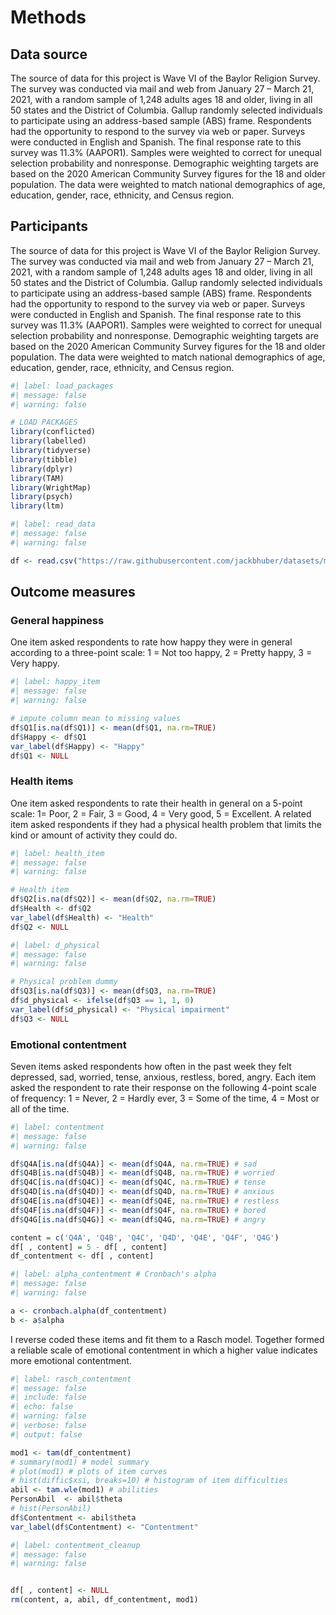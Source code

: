 # Methods {.unnumbered}

## Data source

The source of data for this project is Wave VI of the Baylor Religion Survey. The survey was conducted via mail and web from January 27 – March 21, 2021, with a random sample of 1,248 adults ages 18 and older, living in all 50 states and the District of Columbia. Gallup randomly selected individuals to participate using an address-based sample (ABS) frame. Respondents had the opportunity to respond to the survey via web or paper. Surveys were conducted in English and Spanish. The final response rate to this survey was 11.3% (AAPOR1). Samples were weighted to correct for unequal selection probability and nonresponse. Demographic weighting targets are based on the 2020 American Community Survey figures for the 18 and older population. The data were weighted to match national demographics of age, education, gender, race, ethnicity, and Census region.

## Participants

The source of data for this project is Wave VI of the Baylor Religion Survey. The survey was conducted via mail and web from January 27 – March 21, 2021, with a random sample of 1,248 adults ages 18 and older, living in all 50 states and the District of Columbia. Gallup randomly selected individuals to participate using an address-based sample (ABS) frame. Respondents had the opportunity to respond to the survey via web or paper. Surveys were conducted in English and Spanish. The final response rate to this survey was 11.3% (AAPOR1). Samples were weighted to correct for unequal selection probability and nonresponse. Demographic weighting targets are based on the 2020 American Community Survey figures for the 18 and older population. The data were weighted to match national demographics of age, education, gender, race, ethnicity, and Census region.

```r
#| label: load_packages
#| message: false
#| warning: false

# LOAD PACKAGES
library(conflicted)
library(labelled)
library(tidyverse)
library(tibble)
library(dplyr)
library(TAM)
library(WrightMap)
library(psych)
library(ltm)
```

```r
#| label: read_data
#| message: false
#| warning: false

df <- read.csv("https://raw.githubusercontent.com/jackbhuber/datasets/main/Baylor_Religion_Survey_Wave_VI_2021.csv", header = TRUE)
```

## Outcome measures

### General happiness

One item asked respondents to rate how happy they were in general according to a three-point scale: 1 = Not too happy, 2 = Pretty happy, 3 = Very happy.

```r
#| label: happy_item
#| message: false
#| warning: false

# impute column mean to missing values
df$Q1[is.na(df$Q1)] <- mean(df$Q1, na.rm=TRUE) 
df$Happy <- df$Q1
var_label(df$Happy) <- "Happy"
df$Q1 <- NULL
```

### Health items

One item asked respondents to rate their health in general on a 5-point scale: 1= Poor, 2 = Fair, 3 = Good, 4 = Very good, 5 = Excellent. A related item asked respondents if they had a physical health problem that limits the kind or amount of activity they could do.

```r
#| label: health_item
#| message: false
#| warning: false

# Health item
df$Q2[is.na(df$Q2)] <- mean(df$Q2, na.rm=TRUE)
df$Health <- df$Q2
var_label(df$Health) <- "Health"
df$Q2 <- NULL

```

```r
#| label: d_physical
#| message: false
#| warning: false

# Physical problem dummy
df$Q3[is.na(df$Q3)] <- mean(df$Q3, na.rm=TRUE)
df$d_physical <- ifelse(df$Q3 == 1, 1, 0)
var_label(df$d_physical) <- "Physical impairment"
df$Q3 <- NULL

```

### Emotional contentment

Seven items asked respondents how often in the past week they felt depressed, sad, worried, tense, anxious, restless, bored, angry. Each item asked the respondent to rate their response on the following 4-point scale of frequency: 1 = Never, 2 = Hardly ever, 3 = Some of the time, 4 = Most or all of the time.

```r
#| label: contentment
#| message: false
#| warning: false

df$Q4A[is.na(df$Q4A)] <- mean(df$Q4A, na.rm=TRUE) # sad
df$Q4B[is.na(df$Q4B)] <- mean(df$Q4B, na.rm=TRUE) # worried
df$Q4C[is.na(df$Q4C)] <- mean(df$Q4C, na.rm=TRUE) # tense
df$Q4D[is.na(df$Q4D)] <- mean(df$Q4D, na.rm=TRUE) # anxious
df$Q4E[is.na(df$Q4E)] <- mean(df$Q4E, na.rm=TRUE) # restless
df$Q4F[is.na(df$Q4F)] <- mean(df$Q4F, na.rm=TRUE) # bored
df$Q4G[is.na(df$Q4G)] <- mean(df$Q4G, na.rm=TRUE) # angry

content = c('Q4A', 'Q4B', 'Q4C', 'Q4D', 'Q4E', 'Q4F', 'Q4G')
df[ , content] = 5 - df[ , content]
df_contentment <- df[ , content]

```

```r
#| label: alpha_contentment # Cronbach's alpha
#| message: false
#| warning: false

a <- cronbach.alpha(df_contentment)
b <- a$alpha
```

I reverse coded these items and fit them to a Rasch model. Together formed a reliable scale of emotional contentment in which a higher value indicates more emotional contentment.

```r
#| label: rasch_contentment
#| message: false
#| include: false
#| echo: false
#| warning: false
#| verbose: false
#| output: false

mod1 <- tam(df_contentment)
# summary(mod1) # model summary
# plot(mod1) # plots of item curves
# hist(diffic$xsi, breaks=10) # histogram of item difficulties
abil <- tam.wle(mod1) # abilities
PersonAbil  <- abil$theta
# hist(PersonAbil)
df$Contentment <- abil$theta
var_label(df$Contentment) <- "Contentment"

```

```r
#| label: contentment_cleanup
#| message: false
#| warning: false


df[ , content] <- NULL
rm(content, a, abil, df_contentment, mod1)

```

